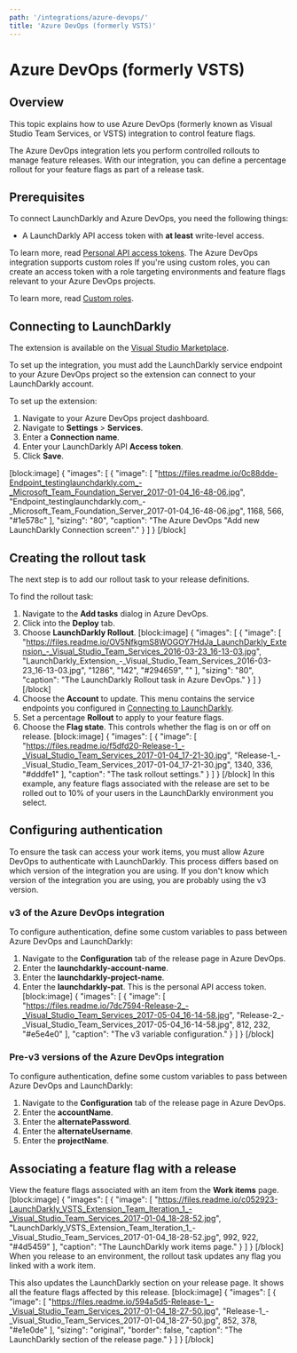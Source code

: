 ```yaml
---
path: '/integrations/azure-devops/'
title: 'Azure DevOps (formerly VSTS)'
---
```


# Azure DevOps (formerly VSTS)

## Overview

This topic explains how to use Azure DevOps (formerly known as Visual Studio Team Services, or VSTS) integration to control feature flags.

The Azure DevOps integration lets you perform controlled rollouts to manage feature releases. With our integration, you can define a percentage rollout for your feature flags as part of a release task. 

## Prerequisites

To connect LaunchDarkly and Azure DevOps, you need the following things:

* A LaunchDarkly API access token with **at least** write-level access.

To learn more, read [Personal API access tokens](./api-access-tokens).
<Callout intent="info">
  <CalloutTitle>The Azure DevOps integration supports custom roles</CalloutTitle>
  <CalloutDescription>If you're using custom roles, you can create an access token with a role targeting environments and feature flags relevant to your Azure DevOps projects.

To learn more, read [Custom roles](./custom-roles).</CalloutDescription>
</Callout>

## <a name="connecting-to-launchdarkly"></a>Connecting to LaunchDarkly
The extension is available on the [Visual Studio Marketplace](https://marketplace.visualstudio.com/items?itemName=launchdarkly.launchdarkly-extension). 

To set up the integration, you must add the LaunchDarkly service endpoint to your Azure DevOps project so the extension can connect to your LaunchDarkly account.

To set up the extension:

1. Navigate to your Azure DevOps project dashboard.
2. Navigate to **Settings** > **Services**.
3. Enter a **Connection name**.
4. Enter your LaunchDarkly API **Access token**.
5. Click **Save**.


[block:image]
{
  "images": [
    {
      "image": [
        "https://files.readme.io/0c88dde-Endpoint_testinglaunchdarkly.com_-_Microsoft_Team_Foundation_Server_2017-01-04_16-48-06.jpg",
        "Endpoint_testinglaunchdarkly.com_-_Microsoft_Team_Foundation_Server_2017-01-04_16-48-06.jpg",
        1168,
        566,
        "#1e578c"
      ],
      "sizing": "80",
      "caption": "The Azure DevOps \"Add new LaunchDarkly Connection screen\"."
    }
  ]
}
[/block]

## Creating the rollout task
The next step is to add our rollout task to your release definitions. 

To find the rollout task:

1. Navigate to the **Add tasks** dialog in Azure DevOps.
2. Click into the **Deploy** tab.
3. Choose **LaunchDarkly Rollout**.
[block:image]
{
  "images": [
    {
      "image": [
        "https://files.readme.io/OV5NfkgmS8WOGOY7HdJa_LaunchDarkly_Extension_-_Visual_Studio_Team_Services_2016-03-23_16-13-03.jpg",
        "LaunchDarkly_Extension_-_Visual_Studio_Team_Services_2016-03-23_16-13-03.jpg",
        "1286",
        "142",
        "#294659",
        ""
      ],
      "sizing": "80",
      "caption": "The LaunchDarkly Rollout task in Azure DevOps."
    }
  ]
}
[/block]
4. Choose the **Account** to update. This menu contains the service endpoints you configured in [Connecting to LaunchDarkly](#connecting-to-launchdarkly).
5. Set a percentage **Rollout** to apply to your feature flags.
6. Choose the **Flag state**. This controls whether the flag is on or off on release.
[block:image]
{
  "images": [
    {
      "image": [
        "https://files.readme.io/f5dfd20-Release-1_-_Visual_Studio_Team_Services_2017-01-04_17-21-30.jpg",
        "Release-1_-_Visual_Studio_Team_Services_2017-01-04_17-21-30.jpg",
        1340,
        336,
        "#dddfe1"
      ],
      "caption": "The task rollout settings."
    }
  ]
}
[/block]
In this example, any feature flags associated with the release are set to be rolled out to 10% of your users in the LaunchDarkly environment you select.

## Configuring authentication
To ensure the task can access your work items, you must allow Azure DevOps to authenticate with LaunchDarkly. This process differs based on which version of the integration you are using. If you don't know which version of the integration you are using, you are probably using the v3 version.

### v3 of the Azure DevOps integration
To configure authentication, define some custom variables to pass between Azure DevOps and LaunchDarkly:

1. Navigate to the **Configuration** tab of the release page in Azure DevOps.
2. Enter the **launchdarkly-account-name**.
3. Enter the **launchdarkly-project-name**.
4. Enter the **launchdarkly-pat**. This is the personal API access token.
[block:image]
{
  "images": [
    {
      "image": [
        "https://files.readme.io/7dc7594-Release-2_-_Visual_Studio_Team_Services_2017-05-04_16-14-58.jpg",
        "Release-2_-_Visual_Studio_Team_Services_2017-05-04_16-14-58.jpg",
        812,
        232,
        "#e5e4e0"
      ],
      "caption": "The v3 variable configuration."
    }
  ]
}
[/block]

### Pre-v3 versions of the Azure DevOps integration
To configure authentication, define some custom variables to pass between Azure DevOps and LaunchDarkly:

1. Navigate to the **Configuration** tab of the release page in Azure DevOps.
2. Enter the **accountName**.
3. Enter the **alternatePassword**.
4. Enter the **alternateUsername**.
5. Enter the **projectName**.

## Associating a feature flag with a release
View the feature flags associated with an item from the **Work items** page.
[block:image]
{
  "images": [
    {
      "image": [
        "https://files.readme.io/c052923-LaunchDarkly_VSTS_Extension_Team_Iteration_1_-_Visual_Studio_Team_Services_2017-01-04_18-28-52.jpg",
        "LaunchDarkly_VSTS_Extension_Team_Iteration_1_-_Visual_Studio_Team_Services_2017-01-04_18-28-52.jpg",
        992,
        922,
        "#4d5459"
      ],
      "caption": "The LaunchDarkly work items page."
    }
  ]
}
[/block]
When you release to an environment, the rollout task updates any flag you linked with a work item.

This also updates the LaunchDarkly section on your release page. It shows all the feature flags affected by this release.
[block:image]
{
  "images": [
    {
      "image": [
        "https://files.readme.io/594a5d5-Release-1_-_Visual_Studio_Team_Services_2017-01-04_18-27-50.jpg",
        "Release-1_-_Visual_Studio_Team_Services_2017-01-04_18-27-50.jpg",
        852,
        378,
        "#e1e0de"
      ],
      "sizing": "original",
      "border": false,
      "caption": "The LaunchDarkly section of the release page."
    }
  ]
}
[/block]